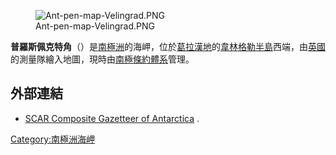 [[Image:Ant-pen-map-Velingrad.PNG|thumb]]

'''普羅斯佩克特角'''（{{lang-en|Prospect Point}}）是[[南極洲|南極洲]]的海岬，位於[[葛拉漢地|葛拉漢地]]的[[韋林格勒半島|韋林格勒半島]]西端，由[[英國|英國]]的測量隊繪入地圖，現時由[[南極條約體系|南極條約體系]]管理。

==外部連結==
* [http://data.aad.gov.au/aadc/gaz/scar/ SCAR Composite Gazetteer of Antarctica] {{WebCite|url=https://www.webcitation.org/5ug2CfC7m?url=http://data.aad.gov.au/aadc/gaz/scar/ |date=20101202140255 |dateformat=iso }}.

{{Coord|66|1|S|65|21|W||display=title}}

{{DEFAULTSORT:Prospect Point}}
[[Category:南極洲海岬|Category:南極洲海岬]]


{{GrahamCoast-geo-stub}}
